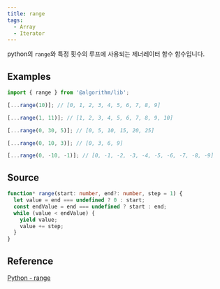 ```yaml
---
title: range
tags:
  - Array
  - Iterator
---
```


python의 `range`와 특정 횟수의 루프에 사용되는 제너레이터 함수 함수입니다.

## Examples

```typescript showLineNumbers
import { range } from '@algorithm/lib';

[...range(10)]; // [0, 1, 2, 3, 4, 5, 6, 7, 8, 9]

[...range(1, 11)]; // [1, 2, 3, 4, 5, 6, 7, 8, 9, 10]

[...range(0, 30, 5)]; // [0, 5, 10, 15, 20, 25]

[...range(0, 10, 3)]; // [0, 3, 6, 9]

[...range(0, -10, -1)]; // [0, -1, -2, -3, -4, -5, -6, -7, -8, -9]
```

## Source

```typescript showLineNumbers
function* range(start: number, end?: number, step = 1) {
  let value = end === undefined ? 0 : start;
  const endValue = end === undefined ? start : end;
  while (value < endValue) {
    yield value;
    value += step;
  }
}
```

## Reference

[Python - range](https://docs.python.org/3/library/stdtypes.html?highlight=range#ranges)
